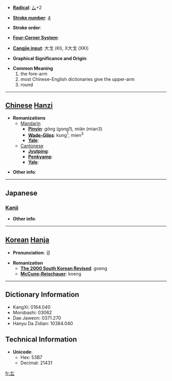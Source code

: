 * '''[[Wiktionary:Chinese radical index| Radical]]''': [[Wiktionary:Chinese radical index 厶|厶]]+2

* '''[[Wiktionary:Chinese total strokes index|Stroke number]]''': [[Wiktionary:Chinese total strokes index 4|4]]

* '''Stroke order''': 

* '''[[Wiktionary:Chinese four corner index|Four-Corner System]]''': 

* '''[[Wiktionary:Chinese Cangjie index|Cangjie input]]''': 大戈 (KI), X大戈 (XKI)

* '''Graphical Significance and Origin''': 

* '''Common Meaning'''
*#the fore-arm
*# most Chinese-English dictionaries give the upper-arm
*# round


----

== [[Chinese]] [[Hanzi]] ==

* '''Romanizations'''
** [[Mandarin]]
*** '''[[Pinyin]]''': gōng (gong1), miǎn (mian3)
*** '''[[Wade-Giles]]''': kung<sup>1</sup>, mien<sup>3</sup>
*** '''[[Yale]]''': 
**[[Cantonese]]
***'''[[Jyutping]]''':
***'''[[Penkyamp]]''': 
***'''[[Yale]]''': 

* '''Other info''': 

----

==Japanese==
===[[Kanji]]===
{{kanji|on readings=[[こう]] (kō)|kun readings=[[かいな]] (kaina), [[まるい]] (marui)}}

* '''Other info''':  

----

== [[Korean]] [[Hanja]] ==

* '''Pronunciation''': 굉

* '''Romanization'''
** '''[[The 2000 South Korean Revised Romanization|The 2000 South Korean Revised]]''': goeng
** '''[[McCune-Reischauer]]''': koeng

----

== Dictionary Information ==

* KangXi: 0164.040
* Morobashi: 03062
* Dae Jaweon: 0371.270
* Hanyu Da Zidian: 10384.040

== Technical Information ==

* '''Unicode''':
** Hex: 53B7
** Decimal: 21431

[[fr:厷]]